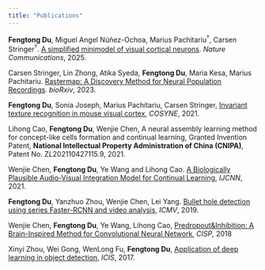 ```yaml
---
title: "Publications"
---
```


**Fengtong Du**, Miguel Angel Núñez-Ochoa, Marius Pachitariu<sup>†</sup>, Carsen Stringer<sup>†</sup>. [A simplified minimodel of visual cortical neurons](https://www.nature.com/articles/s41467-025-61171-9). *Nature Communications*, 2025.

Carsen Stringer, Lin Zhong, Atika Syeda, **Fengtong Du**, Maria Kesa, Marius Pachitariu. [Rastermap: A Discovery Method for Neural Population Recordings](https://www.biorxiv.org/content/10.1101/2023.07.25.550571.abstract). *bioRxiv*, 2023.

**Fengtong Du**, Sonia Joseph, Marius Pachitariu, Carsen Stringer, [Invariant texture recognition in mouse visual cortex](https://static1.squarespace.com/static/6102ca347474c263c40150cd/t/610870a432c9d257a80cace4/1627943077187/Cosyne2021_program_book.pdf), *COSYNE*, 2021.

Lihong Cao, **Fengtong Du**, Wenjie Chen, A neural assembly learning method for concept-like cells formation and continual learning, Granted Invention Patent, **National Intellectual Property Administration of China (CNIPA)**, Patent No. ZL202110427115.9, 2021.

Wenjie Chen, **Fengtong Du**, Ye Wang and Lihong Cao. [A Biologically Plausible Audio-Visual Integration Model for Continual Learning](https://arxiv.org/abs/2007.08855), *IJCNN*, 2021.

**Fengtong Du**, Yanzhuo Zhou, Wenjie Chen, Lei Yang. [Bullet hole detection using series Faster-RCNN and video analysis](https://www.spiedigitallibrary.org/conference-proceedings-of-spie/11041/110410Q/Bullet-hole-detection-using-series-Faster-RCNN-and-video-analysis/10.1117/12.2522786.short), *ICMV*, 2019.

Wenjie Chen, **Fengtong Du**, Ye Wang, Lihong Cao, [Predropout&Inhibition: A Brain-Inspired Method for Convolutional Neural Network](https://ieeexplore.ieee.org/abstract/document/8633220), *CISP*, 2018

Xinyi Zhou, Wei Gong, WenLong Fu, **Fengtong Du**, [Application of deep learning in object detection](https://ieeexplore.ieee.org/abstract/document/7960069/), *ICIS*, 2017.